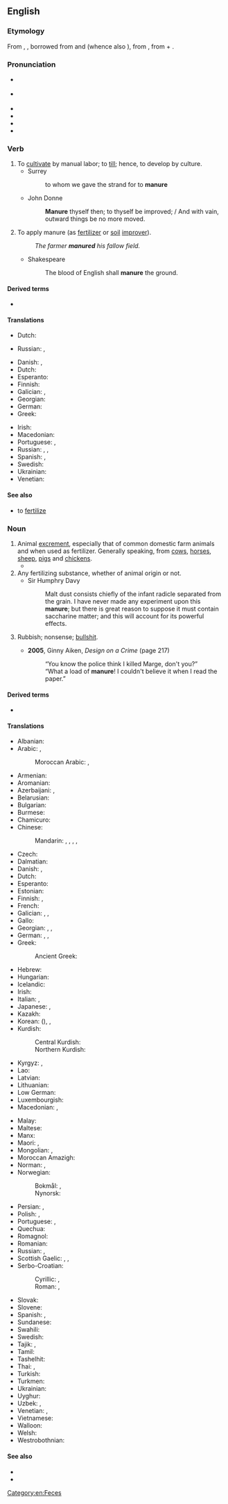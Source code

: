 ==English==

===Etymology===
From {{inh|en|enm|maynouren}}, {{m|enm|manuren|t=to supervise, toil}}, borrowed from {{der|en|xno|meinourer}} and {{der|en|fro|manovrer}} (whence also {{cog|en|maneuver}}), from {{der|en|VL.||*manuoperare|t=work by hand}}, from {{der|en|la|manus|manū|t=by hand}} + {{m|la|operārī|t=to work}}.

===Pronunciation===
* {{a|RP}} {{IPA|/məˈnjʊə/|/məˈnjɔː/|lang=en}}
* {{a|GenAm}} {{IPA|/məˈn(j)ʊɹ/|/məˈn(j)u.ɚ/|lang=en}}
* {{audio|En-us-manure.ogg|Audio (US)|lang=en}}
* {{hyphenation|ma|nure|lang=en}}
* {{hyphenation|ma|nu|re|lang=en}}
* {{rhymes|ʊə(ɹ)|uːə(ɹ)|lang=en}}

===Verb===
{{en-verb|manur}}

# To [[cultivate]] by manual labor; to [[till]]; hence, to develop by culture.
#* Surrey
#*: to whom we gave the strand for to '''manure'''
#* John Donne
#*: '''Manure''' thyself then; to thyself be improved; / And with vain, outward things be no more moved.
# To apply manure (as [[fertilizer]] or [[soil]] [[improver]]).
#: ''The farmer '''manured''' his fallow field.''
#* Shakespeare
#*: The blood of English shall '''manure''' the ground.

====Derived terms====
* {{l|en|manurable}}

====Translations====
{{trans-top|to cultivate by manual labor}}
* Dutch: {{t+|nl|cultiveren}}
{{trans-mid}}
* Russian: {{t+|ru|возделывать|impf}}, {{t+|ru|культивировать|impf}}
{{trans-bottom}}

{{trans-top|to apply manure}}
* Danish: {{t+|da|gøde}}, {{t|da|gødske}}
* Dutch: {{t+|nl|bemesten}}
* Esperanto: {{t|eo|sterki}}
* Finnish: {{t|fi|[[levittää]] [[lanta|lantaa]]}}
* Galician: {{t+|gl|estercar}}, {{t|gl|cuitar}}
* Georgian: {{t|ka|განოყიერება}}
* German: {{t+|de|düngen}}
* Greek: {{t+|el|λιπαίνω}}
{{trans-mid}}
* Irish: {{t|ga|leasaigh}}
* Macedonian: {{t|mk|ѓу́бри}}
* Portuguese: {{t+|pt|estercar}}, {{t+|pt|estrumar}}
* Russian: {{t+|ru|удобря́ть|impf}}, {{t+|ru|удо́брить|pf}}, {{t+|ru|унавоживать|impf}}
* Spanish: {{t+|es|abonar}}, {{t+|es|estercolar}}
* Swedish: {{t+|sv|gödsla}}
* Ukrainian: {{t|uk|угноювати|impf}}
* Venetian: {{t+|vec|coltar}}
{{trans-bottom}}

====See also====
* to [[fertilize]]

===Noun===
{{en-noun|~}}

# Animal [[excrement]], especially that of common domestic farm animals and when used as fertilizer. Generally speaking, from [[cow]]s, [[horse]]s, [[sheep]], [[pig]]s and [[chicken]]s.
#* {{quote-journal|author=Mary Keen|title=You can still teach an old gardener new tricks: Even the hardiest of us gardeners occasionally learn useful new techniques &#91;print version: Gardening is always ready to teach even the hardiest of us a few new tricks, 19 April 2014&#93;|url=http://www.telegraph.co.uk/gardening/10770637/You-can-still-teach-an-old-gardener-new-tricks.html|newspaper={{w|The Daily Telegraph}} (Gardening)|date=21 April 2014|page=G7|passage=[T]he very wet winter will have washed much of the goodness out of the soil. Homemade compost and the load of '''manure''' we get from a friendly farmer may not be enough to compensate for what has leached from the ground.}}
# Any fertilizing substance, whether of animal origin or not.
#* Sir Humphry Davy
#*: Malt dust consists chiefly of the infant radicle separated from the grain. I have never made any experiment upon this '''manure'''; but there is great reason to suppose it must contain saccharine matter; and this will account for its powerful effects.
# {{lb|en|euphemism}} Rubbish; nonsense; [[bullshit]].
#* '''2005''', Ginny Aiken, ''Design on a Crime'' (page 217)
#*: “You know the police think I killed Marge, don't you?”<br>“What a load of '''manure'''! I couldn't believe it when I read the paper.”

====Derived terms====
* {{l|en|humanure}}

====Translations====
{{trans-top|excrement}}
* Albanian: {{t+|sq|bajgë|f}}
* Arabic: {{t|ar|سَمَاد}}, {{t|ar|بِرَاز|m}}
*: Moroccan Arabic: {{t|ary|غبار|m|tr=ḡəbar}}, {{t|ary|مازير|m|tr=mæzir}} {{qualifier|Doukkala area}}
* Armenian: {{t+|hy|գոմաղբ}}
* Aromanian: {{t|rup|baligã}}
* Azerbaijani: {{t+|az|peyin}}, {{t+|az|gübrə}}
* Belarusian: {{t|be|гной|m}}
* Bulgarian: {{t|bg|тор|m}}
* Burmese: {{t+|my|မြေဩဇာ}}
* Chamicuro: {{t|ccc|tuki}}
* Chinese:
*: Mandarin: {{t+|cmn|肥料|tr=féiliào}}, {{t+|cmn|糞肥}}, {{t+|cmn|粪肥|tr=fènféi}}, {{t+|cmn|糞}}, {{t+|cmn|粪|tr=fèn}}
* Czech: {{t+|cs|hnůj|m}}
* Dalmatian: {{t|dlm|lotum|m}}
* Danish: {{t|da|møg|c}}, {{t+|da|gødning|c}}
* Dutch: {{t+|nl|mest|m}}
* Esperanto: {{t|eo|sterko}}
* Estonian: {{t|et|sõnnik}}
* Finnish: {{t+|fi|lanta}}, {{t+|fi|sonta}}
* French: {{t+|fr|fumier|m}}
* Galician: {{t+|gl|estrume|m}}, {{t+|gl|esterco|m}}, {{t|gl|cuito|m}}
* Gallo: {{t|roa-gal|fien|m}}
* Georgian: {{t|ka|ნეხვი}}, {{t|ka|ნაკელი}}, {{t|ka|ფუნე}}
* German: {{t+|de|Mist|m}}, {{t+|de|Dung|m}}, {{t+|de|Odel|m}}
* Greek: {{t+|el|κοπριά|f}}
*: Ancient Greek: {{t|grc|κοπριά|f}}
* Hebrew: {{t+|he|זֶבֶל|m|tr=zével}}
* Hungarian: {{t+|hu|trágya}}
* Icelandic: {{t|is|mykja|f}}
* Irish: {{t|ga|aoileach|m}}
* Italian: {{t+|it|letame|m}}, {{t+|it|stallatico|m}}
* Japanese: {{t+|ja|肥|tr=こえ, koe}}, {{t+|ja|肥料|tr=ひりょう, hiryō}}
* Kazakh: {{t|kk|көң}}
* Korean: {{t+|ko|비료}} ({{t+|ko|肥料}}), {{t+|ko|똥}}, {{t+|ko|똥거름}}
* Kurdish:
*: Central Kurdish: {{t|ckb|پەیین}}
*: Northern Kurdish: {{t+|kmr|peyîn}}
* Kyrgyz: {{t|ky|көң}}, {{t|ky|кык}}
* Lao: {{t|lo|ໂຄທາ}}
* Latvian: {{t|lv|mēsli|m-p}}
* Lithuanian: {{t|lt|mėšlas|m-p}}
* Low German: {{t|nds|Mischt|m}}
* Luxembourgish: {{t|lb|Mëscht|f}}
* Macedonian: {{t|mk|ле́пешка|f}}, {{t|mk|ѓу́бриво|n}}
{{trans-mid}}
* Malay: {{t|ms|baja}}
* Maltese: {{t+|mt|demel|m}}
* Manx: {{t|gv|eoylley}}
* Maori: {{t|mi|wairākau}}, {{t|mi|maniua}}
* Mongolian: {{t+|mn|аргал}}, {{t|mn|সার|tr=sar}}
* Moroccan Amazigh: {{t|zgh|ⴰⵎⴰⵣⵉⵔ|m|tr=æmæzir}}
* Norman: {{t|nrf|conré|m}} {{qualifier|Jersey}}, {{t|nrf|feunmyi|m}} {{qualifier|Jersey}}
* Norwegian:
*: Bokmål: {{t+|nb|møkk|m|f}}, {{t|nb|gjødsel}}
*: Nynorsk: {{t|nn|møkk|f}}
* Persian: {{t+|fa|کود|tr=kud}}, {{t+|fa|سرگین|tr=sergin}}
* Polish: {{t+|pl|nawóz|m}}, {{t+|pl|gnój|m}}
* Portuguese: {{t+|pt|estrume|m}}, {{t+|pt|esterco|m}}
* Quechua: {{t|qu|wanu}}
* Romagnol: {{t|rgn|aldàn|m}}
* Romanian: {{t+|ro|baligă|f}}
* Russian: {{t+|ru|наво́з|m}}, {{t+|ru|удобре́ние|n}} {{qualifier|fertilizer}}
* Scottish Gaelic: {{t|gd|buachar|m}}, {{t|gd|leasachadh|m}}, {{t|gd|todhar|m}}
* Serbo-Croatian:
*: Cyrillic: {{t|sh|бале́га|f}}, {{t|sh|гно̑ј|m}}
*: Roman: {{t+|sh|baléga|f}}, {{t+|sh|gnȏj|m}}
* Slovak: {{t+|sk|hnoj|m}}
* Slovene: {{t+|sl|gnoj|m}}
* Spanish: {{t+|es|abono|m}}, {{t+|es|estiércol|m}}
* Sundanese: {{t|su|manur}}
* Swahili: {{t+|sw|mbolea}}
* Swedish: {{t+|sv|gödsel}}
* Tajik: {{t|tg|пору}}, {{t|tg|саргин}}
* Tamil: {{t|ta|[[இயற்கை]] [[உரம்]]}}
* Tashelhit: {{t|shi|ⴰⵎⴰⵣⵉⵔ|m|tr=æmæzir}}
* Thai: {{t+|th|ปุ๋ย|tr=bpŭi}}, {{t|th|ปุ๋ยคอก|tr=bpŭi kôk}}
* Turkish: {{t+|tr|gübre}}
* Turkmen: {{t|tk|dökün}}
* Ukrainian: {{t|uk|гній|m}}
* Uyghur: {{t|ug|چىلە}}
* Uzbek: {{t+|uz|oʻgʻit}}, {{t+|uz|goʻng}}
* Venetian: {{t+|vec|leame|m}}, {{t+|vec|grasa|f}}
* Vietnamese: {{t|vi|bón phân}}
* Walloon: {{t+|wa|ansene|f}}
* Welsh: {{t+|cy|tail|m}}
* Westrobothnian: {{t|gmq-bot|göning|f}}
{{trans-bottom}}

====See also====
* {{l|en|fertilizer}}
* {{l|en|muck}}

[[Category:en:Feces]]